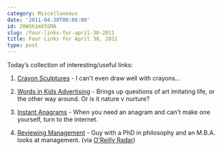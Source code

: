 ```yaml
---
category: Miscellaneous
date: '2011-04-30T00:00:00'
id: 20WSh1mX5SMA
slug: /four-links-for-april-30-2011
title: Four Links for April 30, 2011
type: post
---
```


Today’s collection of interesting/useful links: 

1. [Crayon Sculptures](http://www.diemchau.com/crayons1.html) - I can't even draw well with crayons... 

2. [Words in Kids Advertising](http://www.achilleseffect.com/2011/03/word-cloud-how-toy-ad-vocabulary-reinforces-gender-stereotypes/) - Brings up questions of art imitating life, or the other way around. Or is it nature v nurture? 

3. [Instant Anagrams](http://wordsmith.org/anagram/) - When you need an anagram and can't make one yourself, turn to the internet. 

4. [Reviewing Management](http://www.theatlantic.com/magazine/print/2006/06/the-management-myth/4883/) - Guy with a PhD in philosophy and an M.B.A. looks at management. (via [O'Reilly Radar](http://radar.oreilly.com/))